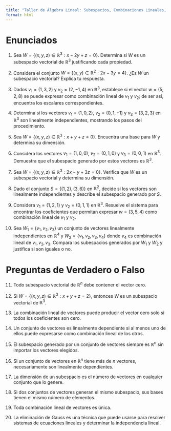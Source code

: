 ```yaml
---
title: "Taller de Álgebra Lineal: Subespacios, Combinaciones Lineales, Independencia y Bases"
format: html
---
```


# Enunciados

1. Sea $W=\{(x,y,z)\in \mathbb{R}^3 : x-2y+z=0\}$. Determina si $W$ es un subespacio vectorial de $\mathbb{R}^3$ justificando cada propiedad.

2. Considera el conjunto $W=\{(x,y)\in \mathbb{R}^2 : 2x-3y=4\}$. ¿Es $W$ un subespacio vectorial? Explica tu respuesta.

3. Dados $v_1=(1,3,2)$ y $v_2=(2,-1,4)$ en $\mathbb{R}^3$, establece si el vector $w=(5,2,8)$ se puede expresar como combinación lineal de $v_1$ y $v_2$; de ser así, encuentra los escalares correspondientes.

4. Determina si los vectores $v_1=(1,0,2)$, $v_2=(0,1,-1)$ y $v_3=(3,2,3)$ en $\mathbb{R}^3$ son linealmente independientes, mostrando los pasos del procedimiento.

5. Sea $W=\{(x,y,z)\in \mathbb{R}^3 : x+y+z=0\}$. Encuentra una base para $W$ y determina su dimensión.

6. Considera los vectores $v_1=(1,0,0)$, $v_2=(0,1,0)$ y $v_3=(0,0,1)$ en $\mathbb{R}^3$. Demuestra que el subespacio generado por estos vectores es $\mathbb{R}^3$.

7. Sea $W=\{(x,y,z)\in \mathbb{R}^3 : 2x-y+3z=0\}$. Verifica que $W$ es un subespacio vectorial y determina su dimensión.

8. Dado el conjunto $S=\{(1,2),(3,6)\}$ en $\mathbb{R}^2$, decide si los vectores son linealmente independientes y describe el subespacio generado por $S$.

9. Considera $v_1=(1,2,1)$ y $v_2=(0,1,1)$ en $\mathbb{R}^3$. Resuelve el sistema para encontrar los coeficientes que permitan expresar $w=(3,5,4)$ como combinación lineal de $v_1$ y $v_2$.

10. Sea $W_1=\{v_1,v_2,v_3\}$ un conjunto de vectores linealmente independientes en $\mathbb{R}^4$ y $W_2=\{v_1,v_2,v_3,v_4\}$ donde $v_4$ es combinación lineal de $v_1,v_2,v_3$. Compara los subespacios generados por $W_1$ y $W_2$ y justifica si son iguales o no.

# Preguntas de Verdadero o Falso

11. Todo subespacio vectorial de $\mathbb{R}^n$ debe contener el vector cero.

12. Si $W=\{(x,y,z)\in \mathbb{R}^3: x+y+z=2\}$, entonces $W$ es un subespacio vectorial de $\mathbb{R}^3$.

13. La combinación lineal de vectores puede producir el vector cero solo si todos los coeficientes son cero.

14. Un conjunto de vectores es linealmente dependiente si al menos uno de ellos puede expresarse como combinación lineal de los otros.

15. El subespacio generado por un conjunto de vectores siempre es $\mathbb{R}^n$ sin importar los vectores elegidos.

16. Si un conjunto de vectores en $\mathbb{R}^n$ tiene más de $n$ vectores, necesariamente son linealmente dependientes.

17. La dimensión de un subespacio es el número de vectores en cualquier conjunto que lo genere.

18. Si dos conjuntos de vectores generan el mismo subespacio, sus bases tienen el mismo número de elementos.

19. Toda combinación lineal de vectores es única.

20. La eliminación de Gauss es una técnica que puede usarse para resolver sistemas de ecuaciones lineales y determinar la independencia lineal.
